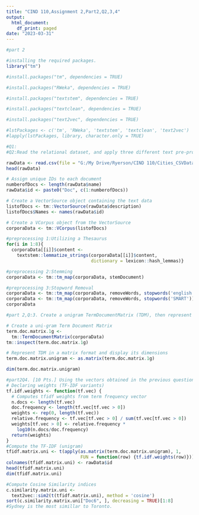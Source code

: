 ---
title: "CIND 110,Assignment 2,Part2,Q2,3,4"
output:
  html_document:
    df_print: paged
date: "2023-03-31"
---

```{r}
#part 2 

#installing the required packages.
library("tm")

#install.packages("tm", dependencies = TRUE)

#install.packages("RWeka", dependencies = TRUE)

#install.packages("textstem", dependencies = TRUE)

#install.packages("textclean", dependencies = TRUE)

#install.packages("text2vec", dependencies = TRUE)

#lstPackages <- c('tm', 'RWeka', 'textstem', 'textclean', 'text2vec')
#lapply(lstPackages, library, character.only = TRUE)

```


```{r}
#Q1:
#Q2:Read the relational dataset, and apply three different text pre-processing techniques to cleanse the description attribute.

rawData <- read.csv(file = "G:/My Drive/Ryerson/CIND 110/Cities_CSVData.csv", header = TRUE, sep = ",")
head(rawData)

# Assign unique IDs to each document
numberofDocs <- length(rawData$name)
rawData$id <- paste0("Doc", c(1:numberofDocs))

# Create a VectorSource object containing the text data
listofDocs <- tm::VectorSource(rawData$description)
listofDocs$Names <- names(rawData$id)

# Create a VCorpus object from the VectorSource
corporaData <- tm::VCorpus(listofDocs)

#preprocessing 1:Utilizing a Thesaurus
for(i in 1:8){
  corporaData[[i]]$content <-
    textstem::lemmatize_strings(corporaData[[i]]$content,
                                dictionary = lexicon::hash_lemmas)}

#preprocessing 2:Stemming
corporaData <- tm::tm_map(corporaData, stemDocument)

#preprocessing 3:Stopword Removal
corporaData <- tm::tm_map(corporaData, removeWords, stopwords('english'))
corporaData <- tm::tm_map(corporaData, removeWords, stopwords('SMART'))
corporaData
```
```{r}
#part 2,Q:3. Create a unigram TermDocumentMatrix (TDM), then represent it in a matrix format and display its dimension.

# Create a uni-gram Term Document Matrix
term.doc.matrix.1g <-
  tm::TermDocumentMatrix(corporaData)
tm::inspect(term.doc.matrix.1g)

# Represent TDM in a matrix format and display its dimensions
term.doc.matrix.unigram <- as.matrix(term.doc.matrix.1g)

dim(term.doc.matrix.unigram)

```
```{r}
#part2Q4. [10 Pts.] Using the vectors obtained in the previous question, apply the cosine similarity function and identify which city is most similar to Toronto.
# Declaring weights (TF-IDF variants)
tf.idf.weights <- function(tf.vec) {
  # Computes tfidf weights from term frequency vector
  n.docs <- length(tf.vec)
  doc.frequency <- length(tf.vec[tf.vec > 0])
  weights <- rep(0, length(tf.vec))
  relative.frequency <- tf.vec[tf.vec > 0] / sum(tf.vec[tf.vec > 0])
  weights[tf.vec > 0] <- relative.frequency *
    log10(n.docs/doc.frequency)
  return(weights)
}
#Compute the TF-IDF (unigram)
tfidf.matrix.uni <- t(apply(as.matrix(term.doc.matrix.unigram), 1,
                            FUN = function(row) {tf.idf.weights(row)}))
colnames(tfidf.matrix.uni) <- rawData$id
head(tfidf.matrix.uni)
dim(tfidf.matrix.uni)

#Compute Cosine Similarity indices 
c.similarity.matrix.uni <-
  text2vec::sim2(t(tfidf.matrix.uni), method = 'cosine')
sort(c.similarity.matrix.uni["Doc6", ], decreasing = TRUE)[1:8]
#Sydney is the most simillar to Toronto.
```
